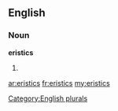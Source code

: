 ==English==

===Noun===
'''eristics'''

# {{plural of|[[eristic]]}}

[[Category:English plurals]]

[[ar:eristics]]
[[fr:eristics]]
[[my:eristics]]